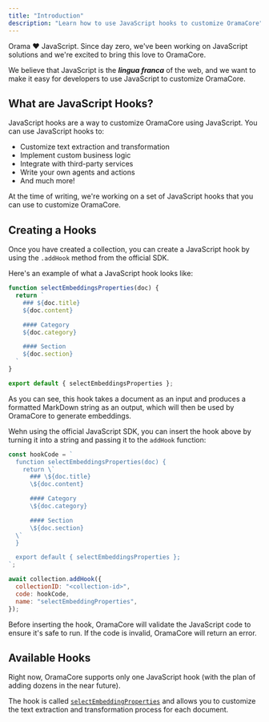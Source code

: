 ```yaml
---
title: "Introduction"
description: "Learn how to use JavaScript hooks to customize OramaCore"
---
```


Orama ❤️ JavaScript. Since day zero, we've been working on JavaScript solutions and we're excited to bring this love to OramaCore.

We believe that JavaScript is the _**lingua franca**_ of the web, and we want to make it easy for developers to use JavaScript to customize OramaCore.

## What are JavaScript Hooks?

JavaScript hooks are a way to customize OramaCore using JavaScript. You can use JavaScript hooks to:

- Customize text extraction and transformation
- Implement custom business logic
- Integrate with third-party services
- Write your own agents and actions
- And much more!

At the time of writing, we're working on a set of JavaScript hooks that you can use to customize OramaCore.

## Creating a Hooks

Once you have created a collection, you can create a JavaScript hook by using the `.addHook` method from the official SDK.

Here's an example of what a JavaScript hook looks like:

```js
function selectEmbeddingsProperties(doc) {
  return `
    ### ${doc.title}
    ${doc.content}

    #### Category
    ${doc.category}

    #### Section
    ${doc.section}
  `
}

export default { selectEmbeddingsProperties };
```

As you can see, this hook takes a document as an input and produces a formatted MarkDown string as an output, which will then be used by OramaCore to generate embeddings.

Wehn using the official JavaScript SDK, you can insert the hook above by turning it into a string and passing it to the `addHook` function:

```js
const hookCode = `
  function selectEmbeddingsProperties(doc) {
    return \`
      ### \${doc.title}
      \${doc.content}

      #### Category
      \${doc.category}

      #### Section
      \${doc.section}
  \`
  }

  export default { selectEmbeddingsProperties };
`;

await collection.addHook({
  collectionID: "<collection-id>",
  code: hookCode,
  name: "selectEmbeddingProperties",
});
```

Before inserting the hook, OramaCore will validate the JavaScript code to ensure it's safe to run. If the code is invalid, OramaCore will return an error.

## Available Hooks

Right now, OramaCore supports only one JavaScript hook (with the plan of adding dozens in the near future).

The hook is called [`selectEmbeddingProperties`](/docs/customizations/javascript-hooks/selectEmbeddingProperties) and allows you to customize the text extraction and transformation process for each document.
